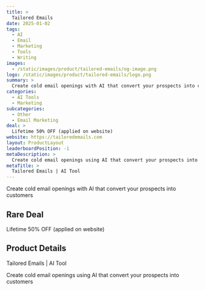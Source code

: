```yaml
---
title: >
  Tailored Emails
date: 2025-01-02
tags:
  - AI
  - Email
  - Marketing
  - Tools
  - Writing
images:
  - /static/images/product/tailored-emails/og-image.png
logo: /static/images/product/tailored-emails/logo.png
summary: >
  Create cold email openings with AI that convert your prospects into customers
categories:
  - AI Tools
  - Marketing
subcategories:
  - Other
  - Email Marketing
deal: >
  Lifetime 50% OFF (applied on website)
website: https://tailoredemails.com
layout: ProductLayout
leaderboardPosition: -1
metaDescription: >
  Create cold email openings using AI that convert your prospects into customers
metaTitle: >
  Tailored Emails | AI Tool
---
```

Create cold email openings with AI that convert your prospects into customers

## Rare Deal

Lifetime 50% OFF (applied on website)

## Product Details

Tailored Emails | AI Tool

Create cold email openings using AI that convert your prospects into customers
